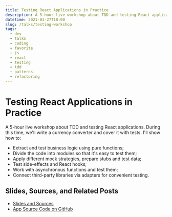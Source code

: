```yaml
---
title: Testing React Applications in Practice
description: A 5-hour live workshop about TDD and testing React applications. We'll cover everything from extracting and testing business logic to testing asynchronous functions and adapters for third-party libraries.
datetime: 2021-03-27T18:00
slug: /talks/testing-workshop
tags:
  - dev
  - talks
  - coding
  - favorite
  - js
  - react
  - testing
  - tdd
  - patterns
  - refactoring
---
```


# Testing React Applications in Practice

A 5-hour live workshop about TDD and testing React applications. During this time, we'll write a currency converter and cover it with tests. I'll show how to:

- Extract and test business logic using pure functions;
- Divide the code into modules so that it's easy to test them;
- Apply different mock strategies, prepare stubs and test data;
- Test side-effects and React hooks;
- Work with asynchronous functions and test them;
- Connect third-party libraries via adapters for convenient testing.

## Slides, Sources, and Related Posts

- [Slides and Sources](https://bespoyasov.me/slides/testing-workshop/)
- [App Source Code on GitHub](https://github.com/bespoyasov/testing-workshop)
